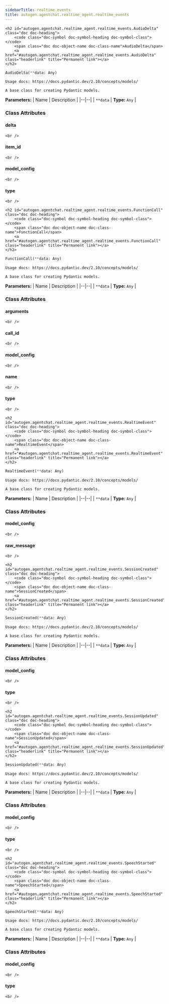 ```yaml
---
sidebarTitle: realtime_events
title: autogen.agentchat.realtime_agent.realtime_events
---
```


    <h2 id="autogen.agentchat.realtime_agent.realtime_events.AudioDelta" class="doc doc-heading">
        <code class="doc-symbol doc-symbol-heading doc-symbol-class"></code>
        <span class="doc doc-object-name doc-class-name">AudioDelta</span>
        <a href="#autogen.agentchat.realtime_agent.realtime_events.AudioDelta" class="headerlink" title="Permanent link"></a>
    </h2>

```python
AudioDelta(**data: Any)
```

    Usage docs: https://docs.pydantic.dev/2.10/concepts/models/
    
    A base class for creating Pydantic models.

<b>Parameters:</b>
| Name | Description |
|--|--|
| `**data` | **Type:** `Any` |

### Class Attributes

<code class="doc-symbol doc-symbol-heading doc-symbol-attribute"></code>
#### delta
<a href="#autogen.agentchat.realtime_agent.realtime_events.AudioDelta.delta" class="headerlink" title="Permanent link"></a>

    <br />

<code class="doc-symbol doc-symbol-heading doc-symbol-attribute"></code>
#### item_id
<a href="#autogen.agentchat.realtime_agent.realtime_events.AudioDelta.item_id" class="headerlink" title="Permanent link"></a>

    <br />

<code class="doc-symbol doc-symbol-heading doc-symbol-attribute"></code>
#### model_config
<a href="#autogen.agentchat.realtime_agent.realtime_events.AudioDelta.model_config" class="headerlink" title="Permanent link"></a>

    <br />

<code class="doc-symbol doc-symbol-heading doc-symbol-attribute"></code>
#### type
<a href="#autogen.agentchat.realtime_agent.realtime_events.AudioDelta.type" class="headerlink" title="Permanent link"></a>

    <br />

    <h2 id="autogen.agentchat.realtime_agent.realtime_events.FunctionCall" class="doc doc-heading">
        <code class="doc-symbol doc-symbol-heading doc-symbol-class"></code>
        <span class="doc doc-object-name doc-class-name">FunctionCall</span>
        <a href="#autogen.agentchat.realtime_agent.realtime_events.FunctionCall" class="headerlink" title="Permanent link"></a>
    </h2>

```python
FunctionCall(**data: Any)
```

    Usage docs: https://docs.pydantic.dev/2.10/concepts/models/
    
    A base class for creating Pydantic models.

<b>Parameters:</b>
| Name | Description |
|--|--|
| `**data` | **Type:** `Any` |

### Class Attributes

<code class="doc-symbol doc-symbol-heading doc-symbol-attribute"></code>
#### arguments
<a href="#autogen.agentchat.realtime_agent.realtime_events.FunctionCall.arguments" class="headerlink" title="Permanent link"></a>

    <br />

<code class="doc-symbol doc-symbol-heading doc-symbol-attribute"></code>
#### call_id
<a href="#autogen.agentchat.realtime_agent.realtime_events.FunctionCall.call_id" class="headerlink" title="Permanent link"></a>

    <br />

<code class="doc-symbol doc-symbol-heading doc-symbol-attribute"></code>
#### model_config
<a href="#autogen.agentchat.realtime_agent.realtime_events.FunctionCall.model_config" class="headerlink" title="Permanent link"></a>

    <br />

<code class="doc-symbol doc-symbol-heading doc-symbol-attribute"></code>
#### name
<a href="#autogen.agentchat.realtime_agent.realtime_events.FunctionCall.name" class="headerlink" title="Permanent link"></a>

    <br />

<code class="doc-symbol doc-symbol-heading doc-symbol-attribute"></code>
#### type
<a href="#autogen.agentchat.realtime_agent.realtime_events.FunctionCall.type" class="headerlink" title="Permanent link"></a>

    <br />

    <h2 id="autogen.agentchat.realtime_agent.realtime_events.RealtimeEvent" class="doc doc-heading">
        <code class="doc-symbol doc-symbol-heading doc-symbol-class"></code>
        <span class="doc doc-object-name doc-class-name">RealtimeEvent</span>
        <a href="#autogen.agentchat.realtime_agent.realtime_events.RealtimeEvent" class="headerlink" title="Permanent link"></a>
    </h2>

```python
RealtimeEvent(**data: Any)
```

    Usage docs: https://docs.pydantic.dev/2.10/concepts/models/
    
    A base class for creating Pydantic models.

<b>Parameters:</b>
| Name | Description |
|--|--|
| `**data` | **Type:** `Any` |

### Class Attributes

<code class="doc-symbol doc-symbol-heading doc-symbol-attribute"></code>
#### model_config
<a href="#autogen.agentchat.realtime_agent.realtime_events.RealtimeEvent.model_config" class="headerlink" title="Permanent link"></a>

    <br />

<code class="doc-symbol doc-symbol-heading doc-symbol-attribute"></code>
#### raw_message
<a href="#autogen.agentchat.realtime_agent.realtime_events.RealtimeEvent.raw_message" class="headerlink" title="Permanent link"></a>

    <br />

    <h2 id="autogen.agentchat.realtime_agent.realtime_events.SessionCreated" class="doc doc-heading">
        <code class="doc-symbol doc-symbol-heading doc-symbol-class"></code>
        <span class="doc doc-object-name doc-class-name">SessionCreated</span>
        <a href="#autogen.agentchat.realtime_agent.realtime_events.SessionCreated" class="headerlink" title="Permanent link"></a>
    </h2>

```python
SessionCreated(**data: Any)
```

    Usage docs: https://docs.pydantic.dev/2.10/concepts/models/
    
    A base class for creating Pydantic models.

<b>Parameters:</b>
| Name | Description |
|--|--|
| `**data` | **Type:** `Any` |

### Class Attributes

<code class="doc-symbol doc-symbol-heading doc-symbol-attribute"></code>
#### model_config
<a href="#autogen.agentchat.realtime_agent.realtime_events.SessionCreated.model_config" class="headerlink" title="Permanent link"></a>

    <br />

<code class="doc-symbol doc-symbol-heading doc-symbol-attribute"></code>
#### type
<a href="#autogen.agentchat.realtime_agent.realtime_events.SessionCreated.type" class="headerlink" title="Permanent link"></a>

    <br />

    <h2 id="autogen.agentchat.realtime_agent.realtime_events.SessionUpdated" class="doc doc-heading">
        <code class="doc-symbol doc-symbol-heading doc-symbol-class"></code>
        <span class="doc doc-object-name doc-class-name">SessionUpdated</span>
        <a href="#autogen.agentchat.realtime_agent.realtime_events.SessionUpdated" class="headerlink" title="Permanent link"></a>
    </h2>

```python
SessionUpdated(**data: Any)
```

    Usage docs: https://docs.pydantic.dev/2.10/concepts/models/
    
    A base class for creating Pydantic models.

<b>Parameters:</b>
| Name | Description |
|--|--|
| `**data` | **Type:** `Any` |

### Class Attributes

<code class="doc-symbol doc-symbol-heading doc-symbol-attribute"></code>
#### model_config
<a href="#autogen.agentchat.realtime_agent.realtime_events.SessionUpdated.model_config" class="headerlink" title="Permanent link"></a>

    <br />

<code class="doc-symbol doc-symbol-heading doc-symbol-attribute"></code>
#### type
<a href="#autogen.agentchat.realtime_agent.realtime_events.SessionUpdated.type" class="headerlink" title="Permanent link"></a>

    <br />

    <h2 id="autogen.agentchat.realtime_agent.realtime_events.SpeechStarted" class="doc doc-heading">
        <code class="doc-symbol doc-symbol-heading doc-symbol-class"></code>
        <span class="doc doc-object-name doc-class-name">SpeechStarted</span>
        <a href="#autogen.agentchat.realtime_agent.realtime_events.SpeechStarted" class="headerlink" title="Permanent link"></a>
    </h2>

```python
SpeechStarted(**data: Any)
```

    Usage docs: https://docs.pydantic.dev/2.10/concepts/models/
    
    A base class for creating Pydantic models.

<b>Parameters:</b>
| Name | Description |
|--|--|
| `**data` | **Type:** `Any` |

### Class Attributes

<code class="doc-symbol doc-symbol-heading doc-symbol-attribute"></code>
#### model_config
<a href="#autogen.agentchat.realtime_agent.realtime_events.SpeechStarted.model_config" class="headerlink" title="Permanent link"></a>

    <br />

<code class="doc-symbol doc-symbol-heading doc-symbol-attribute"></code>
#### type
<a href="#autogen.agentchat.realtime_agent.realtime_events.SpeechStarted.type" class="headerlink" title="Permanent link"></a>

    <br />